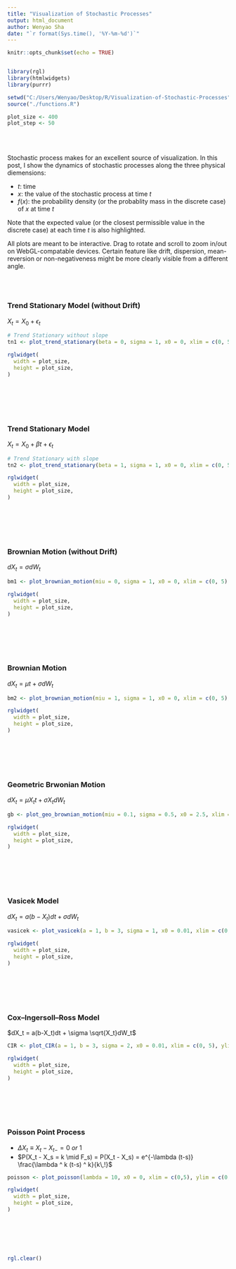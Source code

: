 ```yaml
---
title: "Visualization of Stochastic Processes"
output: html_document
author: Wenyao Sha
date: "`r format(Sys.time(), '%Y-%m-%d')`"
---
```


```r
knitr::opts_chunk$set(echo = TRUE)


library(rgl)
library(htmlwidgets)
library(purrr)

setwd("C:/Users/Wenyao/Desktop/R/Visualization-of-Stochastic-Processes")
source("./functions.R")

plot_size <- 400
plot_step <- 50

```

<br><br>

Stochastic process makes for an excellent source of visualization. In this post, I show the dynamics of stochastic processes along the three physical diemensions:

* $t$: time
* $x$: the value of the stochastic process at time $t$
* $f(x)$: the probability density (or the probablity mass in the discrete case) of $x$ at time $t$

Note that the expected value (or the closest permissible value in the discrete case) at each time $t$ is also highlighted.

All plots are meant to be interactive. Drag to rotate and scroll to zoom in/out on WebGL-compatable devices. Certain feature like drift, dispersion, mean-reversion or non-negativeness might be more clearly visible from a different angle.

<br><br>

### Trend Stationary Model (without Drift)
$X_t = X_0 + \epsilon_t$
```r
# Trend Stationary without slope
tn1 <- plot_trend_stationary(beta = 0, sigma = 1, x0 = 0, xlim = c(0, 5), ylim = c(-5, 5), step = plot_step)

rglwidget(
  width = plot_size,
  height = plot_size,
) 
```

<br><br><br><br>

### Trend Stationary Model
$X_t = X_0 + \beta t + \epsilon_t$
```r
# Trend Stationary with slope
tn2 <- plot_trend_stationary(beta = 1, sigma = 1, x0 = 0, xlim = c(0, 5), ylim = c(-5, 5), step = plot_step)

rglwidget(
  width = plot_size,
  height = plot_size,
) 
```

<br><br><br><br>
  
### Brownian Motion (without Drift)
$dX_t = \sigma dW_t$
```r
bm1 <- plot_brownian_motion(miu = 0, sigma = 1, x0 = 0, xlim = c(0, 5), ylim = c(-5, 5), step = 50)

rglwidget(
  width = plot_size,
  height = plot_size,
) 
```

<br><br><br><br>

### Brownian Motion
$dX_t = \mu t + \sigma dW_t$
```r
bm2 <- plot_brownian_motion(miu = 1, sigma = 1, x0 = 0, xlim = c(0, 5), ylim = c(-5, 5), step = plot_step)

rglwidget(
  width = plot_size,
  height = plot_size,
) 
```

<br><br><br><br>

### Geometric Brwonian Motion
$dX_t = \mu X_t t + \sigma X_t dW_t$
```r
gb <- plot_geo_brownian_motion(miu = 0.1, sigma = 0.5, x0 = 2.5, xlim = c(0, 5), ylim = c(-1, 5), step = plot_step)

rglwidget(
  width = plot_size,
  height = plot_size,
) 
```

<br><br><br><br>

### Vasicek Model
$dX_t = a(b-X_t)dt + \sigma dW_t$
```r
vasicek <- plot_vasicek(a = 1, b = 3, sigma = 1, x0 = 0.01, xlim = c(0, 5), ylim = c(-1, 4), step = plot_step)

rglwidget(
  width = plot_size,
  height = plot_size,
) 
```

<br><br><br><br>

### Cox–Ingersoll–Ross Model
$dX_t = a(b-X_t)dt + \sigma \sqrt{X_t}dW_t$
```r
CIR <- plot_CIR(a = 1, b = 3, sigma = 2, x0 = 0.01, xlim = c(0, 5), ylim = c(-1, 4), step = plot_step)

rglwidget(
  width = plot_size,
  height = plot_size,
) 
```

<br><br><br><br>

### Poisson Point Process
* $\Delta X_t \equiv X_t - X_{t-} = 0\ or\ 1$
* $P(X_t - X_s = k \mid F_s) = P(X_t - X_s) = e^{-\lambda (t-s)} \frac{\lambda ^ k (t-s) ^ k}{k\,!}$

```r
poisson <- plot_poisson(lambda = 10, x0 = 0, xlim = c(0,5), ylim = c(0, 50), step = plot_step)

rglwidget(
  width = plot_size,
  height = plot_size,
) 
```

<br><br><br><br>

```r
rgl.clear()
```